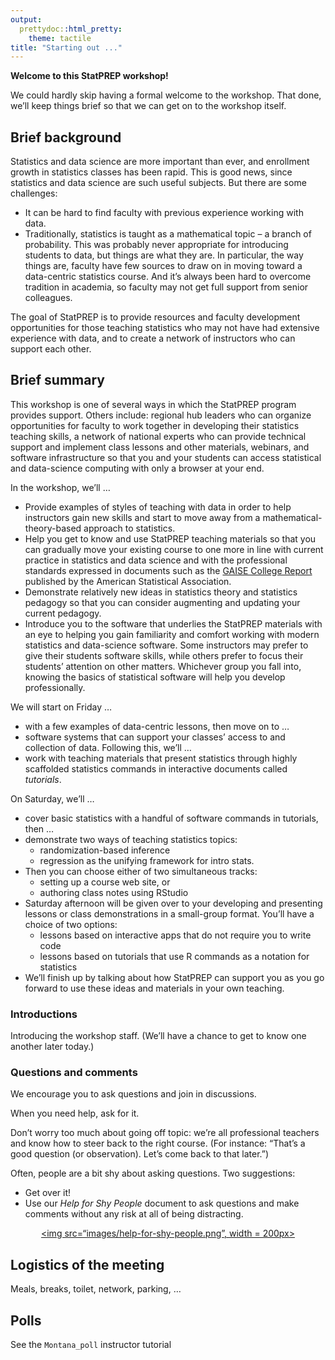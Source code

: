 ```yaml
---
output: 
  prettydoc::html_pretty:
    theme: tactile
title: "Starting out ..."
---
```


**Welcome to this StatPREP workshop!**

We could hardly skip having a formal welcome to the workshop. That done, we'll keep things brief so that we can get on to the workshop itself.

## Brief background

Statistics and data science are more important than ever, and enrollment growth in statistics classes has been rapid. This is good news, since statistics and data science are such useful subjects. But there are some challenges:

* It can be hard to find faculty with previous experience working with data.
* Traditionally, statistics is taught as a mathematical topic -- a branch of probability. This was probably never appropriate for introducing students to data, but things are what they are. In particular, the way things are, faculty have few sources to draw on in moving toward a data-centric statistics course. And it's always been hard to overcome tradition in academia, so faculty may not get full support from senior colleagues.

The goal of StatPREP is to provide resources and faculty development opportunities for those teaching statistics who may not have had extensive experience with data, and to create a network of instructors who can support each other.

## Brief summary

This workshop is one of several ways in which the StatPREP program provides support. Others include: regional hub leaders who can organize opportunities for faculty to work together in developing their statistics teaching skills, a network of national experts who can provide technical support and implement class lessons and other materials, webinars, and software infrastructure so that you and your students can access statistical and data-science computing with only a browser at your end.

In the workshop, we'll ...

* Provide examples of styles of teaching with data in order to help instructors gain new skills and start to move away from a mathematical-theory-based approach to statistics.
* Help you get to know and use StatPREP teaching materials so that you can gradually move your existing course to one more in line with current practice in statistics and data science and with the professional standards expressed in documents such as the [GAISE College Report](http://www.amstat.org/asa/files/pdfs/GAISE/GaiseCollege_Full.pdf) published by the American Statistical Association.
* Demonstrate relatively new ideas in statistics theory and statistics pedagogy so that you can consider augmenting and updating your current pedagogy.
* Introduce you to the software that underlies the StatPREP materials with an eye to helping you gain familiarity and comfort working with modern statistics and data-science software. Some instructors may prefer to give their students software skills, while others prefer to focus their students' attention on other matters. Whichever group you fall into, knowing the basics of statistical software will help you develop professionally.
 
We will start on Friday ...

- with a few examples of data-centric lessons, then move on to ... 
- software systems that can support your classes' access to and collection of data. Following this, we'll ...
- work with teaching materials that present statistics through highly scaffolded statistics commands in interactive documents called *tutorials*.

On Saturday, we'll ...

- cover basic statistics with a handful of software commands in tutorials, then ...
- demonstrate two ways of teaching statistics topics: 
    - randomization-based inference 
    - regression as the unifying framework for intro stats.
- Then you can choose either of two simultaneous tracks:
    - setting up a course web site, or
    - authoring class notes using RStudio
- Saturday afternoon will be given over to your developing and presenting lessons or class demonstrations in a small-group format. You'll have a choice of two options:
    - lessons based on interactive apps that do not require you to write code
    - lessons based on tutorials that use R commands as a notation for statistics
- We'll finish up by talking about how StatPREP can support you as you go forward to use these ideas and materials in your own teaching.

### Introductions

Introducing the workshop staff. (We'll have a chance to get to know one another later today.)

### Questions and comments

We encourage you to ask questions and join in discussions.

When you need help, ask for it.

Don't worry too much about going off topic: we're all professional teachers and know how to steer back to the right course. (For instance: "That's a good question (or observation). Let's come back to that later.")

Often, people are a bit shy about asking questions. Two suggestions:

- Get over it!
- Use our *Help for Shy People* document to ask questions and make comments without any risk at all of being distracting.

<center><a href="https://docs.google.com/document/d/1jvHUafLPBKBOHLRGwHutf_hnRhkv-qiiRlgM_L57SA8/edit?usp=sharing"><img src="images/help-for-shy-people.png", width = 200px></a></center>

## Logistics of the meeting

Meals, breaks, toilet, network, parking, ...

## Polls

See the `Montana_poll` instructor tutorial
